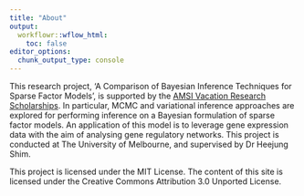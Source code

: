 ```yaml
---
title: "About"
output:
  workflowr::wflow_html:
    toc: false
editor_options:
  chunk_output_type: console
---
```


This research project, 'A Comparison of Bayesian Inference Techniques for Sparse Factor Models', is supported by the [AMSI Vacation Research Scholarships](https://vrs.amsi.org.au/). In particular, MCMC and variational inference approaches are explored for performing inference on a Bayesian formulation of sparse factor models. An application of this model is to leverage gene expression data with the aim of analysing gene regulatory networks. This project is conducted at The University of Melbourne, and supervised by Dr Heejung Shim.

This project is licensed under the MIT License. The content of this site is licensed under the Creative Commons Attribution 3.0 Unported License.

